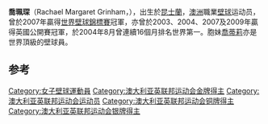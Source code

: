 {{expand|time=2015-03-27T04:44:54+00:00}}
{{Infobox squash player
| name                    = 喬珮琛<br>Rachael Grinham
| image                   =
| image_size              = 150px
| caption                 =
| fullname                = Rachael Margaret Grinham<ref>{{cite web| url = http://www.womenaustralia.info/biogs/AWE2665b.htm| title = Australian women biographical entry| publisher = Womenaustralia.info| accessdate = 24 December 2008| archive-date = 2020-08-06| archive-url = https://web.archive.org/web/20200806020533/http://www.womenaustralia.info/biogs/AWE2665b.htm| dead-url = no}}</ref>
| nickname                =
| country                 = {{AUS}}
| residence               = [[開羅|開羅]]
| birth_date              = {{birth date and age|df=yes|1977|1|22}}
| birth_place             = [[澳洲|澳洲]][[Toowoomba|Toowoomba]]
| death_date              =
| death_place             =
| height                  = {{convert|1.58|m|ftin|abbr=on}}
| weight                  = <!-- {{convert|WEIGHT IN KILOS|kg|abbr=on}} or {{convert|WEIGHT IN POUNDS|lb|abbr=on}} -->
| turnedpro               = 1994
| retired                 = 
| plays                   = 右手
| coach                   = Maha Zein
| racquet                 = Head
| website                 =
| event                   = 女子單打
| years_active            =
| highest_ranking         = '''第1位
| date_of_highest_ranking = 2004年8月
| current_ranking         = 第13位
| date_of_current_ranking = 2015年1月
| played                  =
| titles                  = 31
| finals                  = 58
| WorldOpenresult         = '''冠軍 ([[2007年世界壁球公開賽|2007年]])
| updated                 = January, 2015
}}
'''喬珮琛'''（Rachael Margaret Grinham，{{bd|1977年|1月22日}}），出生於[[昆士蘭|昆士蘭]]，[[澳洲|澳洲]]職業[[壁球|壁球]]运动员，曾於2007年贏得[[世界壁球錦標賽|世界壁球錦標賽]]冠軍，亦曾於2003、2004、2007及2009年贏得英國公開賽冠軍，於2004年8月曾連續16個月排名世界第一。胞妹[[喬蒂莉|喬蒂莉]]亦是世界頂級的壁球員。 
==参考==
{{refs}}
{{australia-bio-stub}}
{{DEFAULTSORT:Grinham}}
[[Category:女子壁球運動員|Category:女子壁球運動員]]
[[Category:澳大利亚英联邦运动会金牌得主|Category:澳大利亚英联邦运动会金牌得主]]
[[Category:澳大利亚英联邦运动会运动员|Category:澳大利亚英联邦运动会运动员]]
[[Category:澳大利亚英联邦运动会铜牌得主|Category:澳大利亚英联邦运动会铜牌得主]]
[[Category:澳大利亚英联邦运动会银牌得主|Category:澳大利亚英联邦运动会银牌得主]]